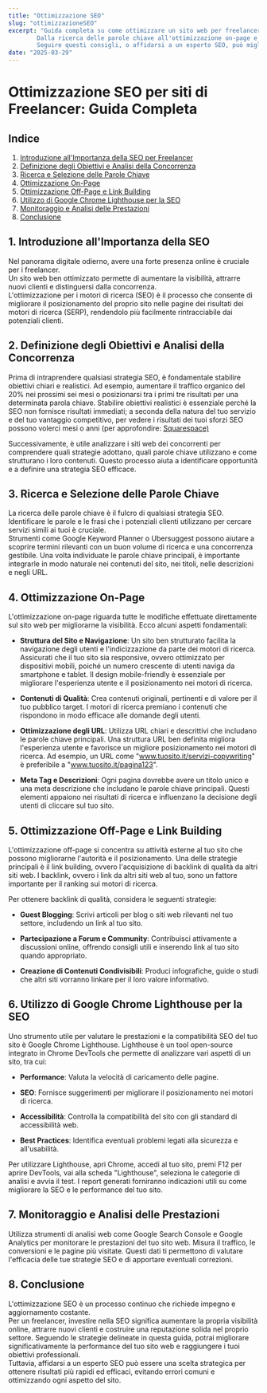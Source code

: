 ```yaml
---
title: "Ottimizzazione SEO"
slug: "ottimizzazioneSEO"
excerpt: "Guida completa su come ottimizzare un sito web per freelancer attraverso strategie SEO efficaci. 
        Dalla ricerca delle parole chiave all'ottimizzazione on-page e off-page, fino all'uso di Google Chrome Lighthouse per analizzare le prestazioni. 
        Seguire questi consigli, o affidarsi a un esperto SEO, può migliorare la visibilità online e attrarre più clienti"
date: "2025-03-29"
---
```


# Ottimizzazione SEO per siti di Freelancer: Guida Completa

## Indice

1. [Introduzione all'Importanza della SEO per Freelancer](#1-introduzione-allimportanza-della-seo-per-freelancer)
2. [Definizione degli Obiettivi e Analisi della Concorrenza](#2-definizione-degli-obiettivi-e-analisi-della-concorrenza)
3. [Ricerca e Selezione delle Parole Chiave](#3-ricerca-e-selezione-delle-parole-chiave)
4. [Ottimizzazione On-Page](#4-ottimizzazione-on-page)
5. [Ottimizzazione Off-Page e Link Building](#5-ottimizzazione-off-page-e-link-building)
6. [Utilizzo di Google Chrome Lighthouse per la SEO](#6-utilizzo-di-google-chrome-lighthouse-per-la-seo)
7. [Monitoraggio e Analisi delle Prestazioni](#7-monitoraggio-e-analisi-delle-prestazioni)
8. [Conclusione](#8-conclusione)

## 1. Introduzione all'Importanza della SEO

Nel panorama digitale odierno, avere una forte presenza online è cruciale per i freelancer. <br />
Un sito web ben ottimizzato permette di aumentare la visibilità, attrarre nuovi clienti e distinguersi dalla concorrenza. <br />
L'ottimizzazione per i motori di ricerca (SEO) è il processo che consente di migliorare il posizionamento del proprio sito nelle pagine dei risultati dei motori 
di ricerca (SERP), rendendolo più facilmente rintracciabile dai potenziali clienti.

## 2. Definizione degli Obiettivi e Analisi della Concorrenza

Prima di intraprendere qualsiasi strategia SEO, è fondamentale stabilire obiettivi chiari e realistici. Ad esempio, aumentare il traffico organico del 20% nei prossimi sei mesi 
o posizionarsi tra i primi tre risultati per una determinata parola chiave. Stabilire obiettivi realistici è essenziale perché la SEO non fornisce risultati immediati; a seconda 
della natura del tuo servizio e del tuo vantaggio competitivo, per vedere i risultati dei tuoi sforzi SEO possono volerci mesi o anni (per approfondire: 
[ Squarespace)](https://it.squarespace.com/blog/come-fare-seo-per-un-sito-web-per-portfolio)

Successivamente, è utile analizzare i siti web dei concorrenti per comprendere quali strategie adottano, quali parole chiave utilizzano e come strutturano i loro contenuti. 
Questo processo aiuta a identificare opportunità e a definire una strategia SEO efficace.

## 3. Ricerca e Selezione delle Parole Chiave

La ricerca delle parole chiave è il fulcro di qualsiasi strategia SEO. <br />
Identificare le parole e le frasi che i potenziali clienti utilizzano per cercare servizi simili ai tuoi è cruciale. <br />
Strumenti come Google Keyword Planner o Ubersuggest possono aiutare a scoprire termini rilevanti con un buon volume di ricerca e una concorrenza gestibile. Una volta 
individuate le parole chiave principali, è importante integrarle in modo naturale nei contenuti del sito, nei titoli, nelle descrizioni e negli URL.

## 4. Ottimizzazione On-Page

L'ottimizzazione on-page riguarda tutte le modifiche effettuate direttamente sul sito web per migliorarne la visibilità. Ecco alcuni aspetti fondamentali:

- **Struttura del Sito e Navigazione**: Un sito ben strutturato facilita la navigazione degli utenti e l'indicizzazione da parte dei motori di ricerca. Assicurati che il tuo sito 
sia responsive, ovvero ottimizzato per dispositivi mobili, poiché un numero crescente di utenti naviga da smartphone e tablet. Il design mobile-friendly è essenziale per migliorare 
l'esperienza utente e il posizionamento nei motori di ricerca. 

- **Contenuti di Qualità**: Crea contenuti originali, pertinenti e di valore per il tuo pubblico target. I motori di ricerca premiano i contenuti che rispondono in modo efficace 
alle domande degli utenti.

- **Ottimizzazione degli URL**: Utilizza URL chiari e descrittivi che includano le parole chiave principali. Una struttura URL ben definita migliora l'esperienza utente e favorisce 
un migliore posizionamento nei motori di ricerca. Ad esempio, un URL come "www.tuosito.it/servizi-copywriting" è preferibile a "www.tuosito.it/pagina123".

- **Meta Tag e Descrizioni**: Ogni pagina dovrebbe avere un titolo unico e una meta descrizione che includano le parole chiave principali. Questi elementi appaiono nei risultati 
di ricerca e influenzano la decisione degli utenti di cliccare sul tuo sito.

## 5. Ottimizzazione Off-Page e Link Building

L'ottimizzazione off-page si concentra su attività esterne al tuo sito che possono migliorarne l'autorità e il posizionamento. Una delle strategie principali è il link building, 
ovvero l'acquisizione di backlink di qualità da altri siti web. I backlink, ovvero i link da altri siti web al tuo, sono un fattore importante per il ranking sui motori di ricerca. 

Per ottenere backlink di qualità, considera le seguenti strategie:

- **Guest Blogging**: Scrivi articoli per blog o siti web rilevanti nel tuo settore, includendo un link al tuo sito.

- **Partecipazione a Forum e Community**: Contribuisci attivamente a discussioni online, offrendo consigli utili e inserendo link al tuo sito quando appropriato.

- **Creazione di Contenuti Condivisibili**: Produci infografiche, guide o studi che altri siti vorranno linkare per il loro valore informativo.

## 6. Utilizzo di Google Chrome Lighthouse per la SEO

Uno strumento utile per valutare le prestazioni e la compatibilità SEO del tuo sito è Google Chrome Lighthouse. 
Lighthouse è un tool open-source integrato in Chrome DevTools che permette di analizzare vari aspetti di un sito, tra cui:

- **Performance**: Valuta la velocità di caricamento delle pagine.

- **SEO**: Fornisce suggerimenti per migliorare il posizionamento nei motori di ricerca.

- **Accessibilità**: Controlla la compatibilità del sito con gli standard di accessibilità web.

- **Best Practices**: Identifica eventuali problemi legati alla sicurezza e all'usabilità.

Per utilizzare Lighthouse, apri Chrome, accedi al tuo sito, premi F12 per aprire DevTools, vai alla scheda "Lighthouse", 
seleziona le categorie di analisi e avvia il test. I report generati forniranno indicazioni utili su come migliorare la SEO e le performance del tuo sito.

## 7. Monitoraggio e Analisi delle Prestazioni

Utilizza strumenti di analisi web come Google Search Console e Google Analytics per monitorare le prestazioni del tuo sito web. Misura il traffico, le conversioni e le pagine più 
visitate. Questi dati ti permettono di valutare l'efficacia delle tue strategie SEO e di apportare eventuali correzioni.

## 8. Conclusione

L'ottimizzazione SEO è un processo continuo che richiede impegno e aggiornamento costante. <br />
Per un freelancer, investire nella SEO significa aumentare la propria visibilità online, attrarre nuovi clienti e costruire una reputazione solida nel proprio settore. 
Seguendo le strategie delineate in questa guida, potrai migliorare significativamente la performance del tuo sito web e raggiungere i tuoi obiettivi professionali. <br />
Tuttavia, affidarsi a un esperto SEO può essere una scelta strategica per ottenere risultati più rapidi ed efficaci, evitando errori comuni e ottimizzando ogni aspetto del sito. 
